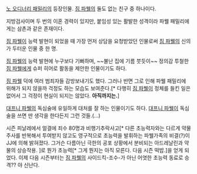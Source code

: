 [[노 오디너리 패밀리]]의 등장인물. [[짐 파웰]]의 둘도 없는 친구 중 하나이다.

지방검사이며 두 번의 이혼 경력이 있지만, 붙임성 있는 활발한 성격이라 파웰 패밀리에게는 삼촌과 같은 존재이다.

[[짐 파웰]]이 능력 발현이 되었을 때 가장 먼저 상담을 요청받았던 인물로써 [[짐 파웰]]의 신의가 두터운 인물 중 한 명.

[[짐 파웰]]의 능력 발현에 누구보다 기뻐하며, ~~불난 집에 기름 붓듯이~~ 정의감 투철한 [[짐 파웰]]에게 슈퍼 히어로 활동을 제안한 인물이기도 하다.

[[짐 파웰]] 덕에 여러 범죄자들 감방보내기도 했다. 그러나 반면 그로 인해 파웰 패밀리에 위해가 되지 않을까 걱정도 하는 모습도 보여준다.[* 다행히 [[짐 파웰]]이 정체를 들킨 일은 없어서 그 걱정이 현실이 되지는 않았다. '''아직까지는.''']

[[대프니 파웰]]의 독심술에 유일하게 대처를 잘 하는 인물이기도 하다. [[대프니 파웰]]이 독심술을 쓰면 딴 생각을 한다든지 그런 것들.(...)

시즌 피날레에서 얼결에 죄수 80명과 비행기추락사고[* 다른 초능력자와는 다르게 약물주사를 반복해서 투여받지 않고도 영구적으로 초능력을 발휘하는 파웰가족의 비결(?)이 JJ에 의해 밝혀졌다. 그거슨 다름아닌 극한의 공포 상황에서 분비되는 아드레날린과 약물의 상승작용. ]로 뭔가 초능력[* 그게 뭔지는 아직 모른다. 다음 시즌 떡밥.]을 얻게 되었다. 이제 다음 시즌부터는 [[짐 파웰]]의 사이드킥-조수-가 아닌 어엿한 초능력 동료로 승격?? 야 신난다.
